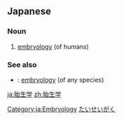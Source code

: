 ==Japanese==
{{ja-kanjitab|たい|せい|がく|yomi=o}}

===Noun===
{{ja-noun|たいせいがく}}

# [[embryology]] (of humans)

===See also===
* {{ja-r|発生学|はっせいがく}}: [[embryology]] (of any species)

[[Category:ja:Embryology]]
[[Category:ja:Developmental biology|たいせいがく]]

[[ja:胎生学]]
[[zh:胎生学]]